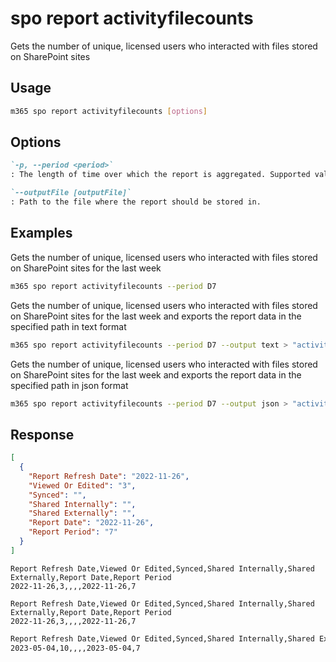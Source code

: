 
# spo report activityfilecounts

Gets the number of unique, licensed users who interacted with files stored on SharePoint sites

## Usage

```sh
m365 spo report activityfilecounts [options]
```

## Options

```md definition-list
`-p, --period <period>`
: The length of time over which the report is aggregated. Supported values `D7`, `D30`, `D90`, `D180`.

`--outputFile [outputFile]`
: Path to the file where the report should be stored in.
```

<Global />

## Examples

Gets the number of unique, licensed users who interacted with files stored on SharePoint sites for the last week

```sh
m365 spo report activityfilecounts --period D7
```

Gets the number of unique, licensed users who interacted with files stored on SharePoint sites for the last week and exports the report data in the specified path in text format

```sh
m365 spo report activityfilecounts --period D7 --output text > "activityfilecounts.txt"
```

Gets the number of unique, licensed users who interacted with files stored on SharePoint sites for the last week and exports the report data in the specified path in json format

```sh
m365 spo report activityfilecounts --period D7 --output json > "activityfilecounts.json"
```

## Response

<Tabs>
  <TabItem value="JSON">

  ```json
  [
    {
      "Report Refresh Date": "2022-11-26",
      "Viewed Or Edited": "3",
      "Synced": "",
      "Shared Internally": "",
      "Shared Externally": "",
      "Report Date": "2022-11-26",
      "Report Period": "7"
    }
  ]
  ```

  </TabItem>
  <TabItem value="Text">

  ```text
  Report Refresh Date,Viewed Or Edited,Synced,Shared Internally,Shared Externally,Report Date,Report Period
  2022-11-26,3,,,,2022-11-26,7
  ```

  </TabItem>
  <TabItem value="CSV">

  ```csv
  Report Refresh Date,Viewed Or Edited,Synced,Shared Internally,Shared Externally,Report Date,Report Period
  2022-11-26,3,,,,2022-11-26,7
  ```

  </TabItem>
  <TabItem value="Markdown">

  ```md
  Report Refresh Date,Viewed Or Edited,Synced,Shared Internally,Shared Externally,Report Date,Report Period
  2023-05-04,10,,,,2023-05-04,7
  ```

  </TabItem>
</Tabs>

